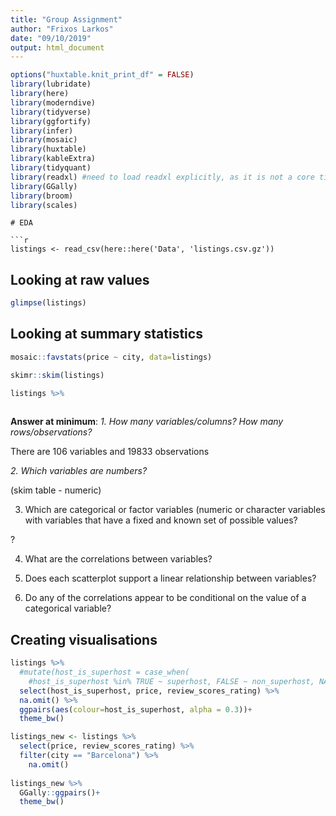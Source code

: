 ```yaml
---
title: "Group Assignment"
author: "Frixos Larkos"
date: "09/10/2019"
output: html_document
---
```


```r
options("huxtable.knit_print_df" = FALSE)
library(lubridate)
library(here)
library(moderndive)
library(tidyverse)
library(ggfortify)
library(infer)
library(mosaic)
library(huxtable)
library(kableExtra)
library(tidyquant)
library(readxl) #need to load readxl explicitly, as it is not a core tidyverse 
library(GGally)
library(broom)
library(scales)
```
```
# EDA

```r

listings <- read_csv(here::here('Data', 'listings.csv.gz'))

```

## Looking at raw values

```r
glimpse(listings)


```

## Looking at summary statistics

```r

mosaic::favstats(price ~ city, data=listings)

skimr::skim(listings)

```


```r

listings %>%
  

```


**Answer at minimum**: 
*1. How many variables/columns? How many rows/observations?* 

There are 106 variables and 19833 observations

*2. Which variables are numbers?*

(skim table - numeric)

3. Which are categorical or factor variables (numeric or character variables with variables that have a fixed and known set of possible values?

?

4. What are the correlations between variables? 


5. Does each scatterplot support a linear relationship between variables? 
6. Do any of the correlations appear to be conditional on the value of a categorical variable?

## Creating visualisations

```r

listings %>%
  #mutate(host_is_superhost = case_when(
    #host_is_superhost %in% TRUE ~ superhost, FALSE ~ non_superhost, NA)) %>%
  select(host_is_superhost, price, review_scores_rating) %>%
  na.omit() %>%
  ggpairs(aes(colour=host_is_superhost, alpha = 0.3))+
  theme_bw()

listings_new <- listings %>%
  select(price, review_scores_rating) %>%
  filter(city == "Barcelona") %>%
    na.omit() 
    
listings_new %>%
  GGally::ggpairs()+
  theme_bw()



```

